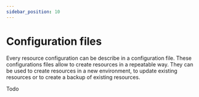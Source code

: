 ```yaml
---
sidebar_position: 10
---
```



# Configuration files

Every resource configuration can be describe in a configuration file. These configurations files allow to create resources in a repeatable way. They can be used to create resources in a new environment, to update existing resources or to create a backup of existing resources.

Todo